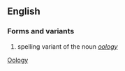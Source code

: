==English==
===Forms and variants===
# spelling variant of the noun ''[[oology]]''

[[Category:English words spelled with diacritics or ligatures|Oology]]